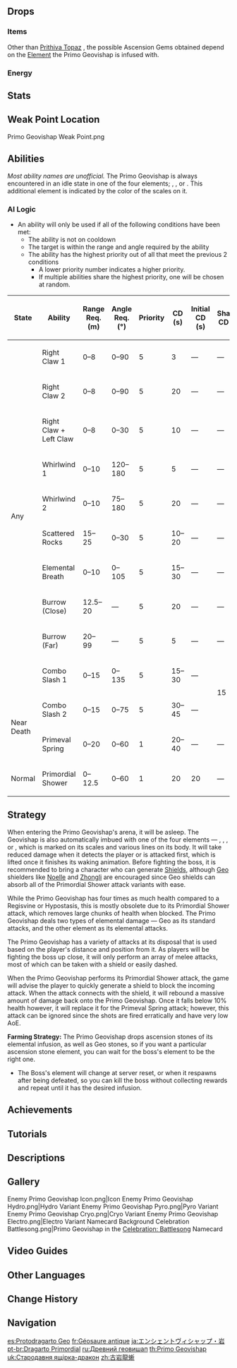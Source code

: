 {{Enemy Infobox
|title     = Geo Dragon Who Once Raged With the King;Long-Slumbering Earthshaker Dragon
|image     = <gallery>
Enemy Primo Geovishap.png|Archive
Enemy Primo Geovishap Full Artwork.png|Full Art
</gallery>
|dmgtype   = Geo
|dmgtype2  = Cryo
|dmgtype3  = Pyro
|dmgtype4  = Electro
|dmgtype5  = Hydro
|weakpoint = yes
|type      = Normal Bosses
|family    = Mystical Beasts
|group     = Vishaps
|subarea   = Tianqiu Valley
|area      = Minlin
|region    = Liyue
|drops     = Juvenile Jade
|variants  = Revived Primo Geovishap;Wintry Primo Geovishap
|ability1  = Invincibility Frames
|ability2  = Elemental Conversion
|ability3  = Self HP Loss
}}
{{Enemy Intro}}

==Drops==
===Items===
Other than [[Prithiva Topaz]] {{Element|Geo|24}}, the possible Ascension Gems obtained depend on the [[Element]] the Primo Geovishap is infused with.
{{World Boss Rewards
|gem=Prithiva Topaz,Vajrada Amethyst,Shivada Jade,Agnidus Agate,Varunada Lazurite
|exclusive=Juvenile Jade
|sets=Berserker,Instructor,The Exile,Prayers for Wisdom,Prayers to Springtime,Prayers for Illumination,Prayers for Destiny
}}

===Energy===
{{Energy Drops
|type  = Geo
|hp1   = 66
|p1    = 1
|hp2   = 33
|p2    = 1
|hp3   = 0
|o3    = 1
}}

==Stats==
{{Enemy Stats
|res1     = Normal
|phys_res = 30%
|geo_res  = 50%

|res2       = Countered (Lasts 5s)
|resglobal2 = &minus;40%
|phys_res2  = &minus;20%
|geo_res2   = 0%

|res3       = Beginning of Fight
|resglobal3 = 210%
|phys_res3  = 230%
|geo_res3   = 250%

|res_title = State
|hp_ratio  = 30
|hp_type   = 1
|atk_ratio = 8
|note      = The Primo Geovishap gains '''20<nowiki>%</nowiki>''' RES to its corresponding element.
}}

==Weak Point Location==
<gallery>
Primo Geovishap Weak Point.png
</gallery>

==Abilities==
''Most ability names are unofficial.''
The Primo Geovishap is always encountered in an idle state in one of the four elements; {{Pyro}}, {{Hydro}}, {{Cryo}} or {{Electro}}. This additional element is indicated by the color of the scales on it.
{{Enemy Attacks
|name_1 = Elemental-Infused Stones
|desc_1 = Certain attacks will produce stones that detonate after a few seconds delay, creating different effects based on their element:
* '''{{Color|Pyro}}:''' Explodes, dealing '''40% ATK''' as {{Color|Pyro DMG}} and leaving a pool of lava in its wake, which deals '''10% ATK''' as {{Color|Pyro DoT}} to characters in the affected area.
* '''{{Color|Hydro}}:''' Cause seven small eruptions near the stone's original location that each deals '''25% ATK''' as {{Color|Hydro DMG}}.
* '''{{Color|Cryo}}:''' Generates a ring of ice spikes that start from the center of the stone and propagate 3 times outward, dealing '''25% ATK''', '''25% ATK''', '''37.5% ATK''' as {{Color|Cryo DMG}} within a moderate area.
* '''{{Color|Electro}}:''' Explodes in an X-like pattern, dealing '''25% ATK''' as {{Color|Electro DMG}}.
|file_1 = Primo Geovishap Infused Stone Pyro
|caption_1 = Pyro
|file_1_2 = Primo Geovishap Infused Stone Hydro
|caption_1_2 = Hydro
|file_1_3 = Primo Geovishap Infused Stone Cryo
|caption_1_3 = Cryo
|file_1_4 = Primo Geovishap Infused Stone Electro
|caption_1_4 = Electro

|name_2 = Left Claw
|desc_2 = Claws at the player, inserting its left claw into the ground, dealing '''35% ATK''' as {{Color|Geo DMG}} both on impact and when it pulls its claw out of the ground.
|file_2 = Primo Geovishap Punch

|name_3 = Right Claw
|desc_3 = Claws in front of itself once with its right claw, dealing '''40% ATK''' as {{Color|Geo DMG}}.
|file_3 = Primo Geovishap Slash

|name_4 = Whirlwind
|desc_4 = Looks behind itself, then performs a quick spinning attack, dealing '''50% ATK''' as {{Color|Geo DMG}}. This attack is heavily prioritized if any players are behind the Primo Geovishap. This attack ignores [[Sprinting#Dash|dash]] [[Invincibility Frames|i-frames]].

|name_5 = Combo Slash
|desc_5 = Attack forward twice, and ends with a slam towards the player. Each attack deals '''40% ATK''', '''50% ATK''', and '''62.5% ATK''' respectively as {{Color|Geo DMG}}.

|name_6 = Burrow
|desc_6 = Targets outside Primo Geovishap's melee reach will cause it to submerge underground and dig towards the enemy, creating '''Elemental-Infused Stones''' as it travels. It will also deal '''25% ATK''' as {{Color|Geo DMG}} to characters on contact as it bores through the ground. Upon reaching its destination, it resurfaces and performs a slam, dealing '''75% ATK''' as {{Color|Geo DMG}} upon landing.

|name_7 = Scattered Rocks
|desc_7 = Raises up its tail and scatter a number of '''Elemental-Infused Stones''' around the arena.

|name_8 = Elemental Breath
|desc_8 = Unleash a breath of pure elemental power, whilst arcing the attack in a cone-like area in front of itself, rapidly dealing '''40% ATK''' as DMG of the currently infused element. DMG from repeated hits may be reduced by its [[Damage Sequence]].
|file_8 = Primo Geovishap Elemental Breath Pyro
|caption_8 = Pyro
|file_8_2 = Primo Geovishap Elemental Breath Hydro
|caption_8_2 = Hydro
|file_8_3 = Primo Geovishap Elemental Breath Cryo
|caption_8_3 = Cryo
|file_8_4 = Primo Geovishap Elemental Breath Electro
|caption_8_4 = Electro

|name_9 = Primeval Spring
|desc_9 = Spawns a barrage of '''Elemental-Infused Stones''' around itself. The attack itself deals no damage and can only be used once Primo Geovishap reaches critical health ('''20%''' Max HP).
|file_9 = Primo Geovishap Primeval Spring Pyro
|caption_9 = Pyro
|file_9_2 = Primo Geovishap Primeval Spring Hydro 2
|caption_9_2 = Hydro
|file_9_3 = Primo Geovishap Primeval Spring Cryo 2
|caption_9_3 = Cryo
|file_9_4 = Primo Geovishap Primeval Spring Electro
|caption_9_4 = Electro

|name_10 = Primordial Shower
|desc_10 = Unleashes a blast of pure elemental power in a huge [[AoE]] around it, dealing '''100% ATK''' as DMG of the currently infused element. DMG is greatly reduced to '''25% ATK''' when protected by a shield (independent from shield multipliers). This attack ignores [[Sprinting#Dash|dash]] [[Invincibility Frames|i-frames]].
* If all DMG is absorbed, the attack will rebound and the Primo Geovishap itself will lose HP and be staggered for a short period of time with 50% less RES against all DMG types.
** If the shield's element is {{Geo}} or the Primo Geovishap's currently infused element, it will lose '''15%''' Max HP
** A non-Geo shield not of the corresponding element will only cause it to lose '''5%''' Max HP.
* Once the Primo Geovishap reaches critical health ('''20%''' Max HP), it will cease to perform the Primordial Shower, and instead perform '''Primeval Spring'''.
|strat_10 = The Primo Geovishap will only perform this attack when it is front-facing the opposing character, thus a possible strategy to avoid this attack during shield downtime is to constantly run behind it, and only bait this move once a shield is ready by running in front.
|file_10 = Primo Geovishap Primordial Shower Pyro
|caption_10 = Pyro
|file_10_2 = Primo Geovishap Primordial Shower Hydro
|caption_10_2 = Hydro
|file_10_3 = Primo Geovishap Primordial Shower Cryo
|caption_10_3 = Cryo
|file_10_4 = Primo Geovishap Primordial Shower Electro
|caption_10_4 = Electro
}}

===AI Logic===
{{See also|Cooldown#Enemy Cooldowns}}
* An ability will only be used if all of the following conditions have been met:
** The ability is not on cooldown
** The target is within the range and angle required by the ability
** The ability has the highest priority out of all that meet the previous 2 conditions
*** A lower priority number indicates a higher priority.
*** If multiple abilities share the highest priority, one will be chosen at random.

{| class="wikitable"
! State !! Ability !! Range Req. (m) !! Angle Req. (°) !! Priority !! style="width:80px" | CD (s) !! Initial CD (s) !! Shared CD (s) !! Action Interval (s) !! Triggers Act. Int. !! Ignores Act. Int.
|-
| rowspan="10" | Any || Right Claw 1 || 0–8 || 0–90 || 5 || 3 || &mdash; || &mdash; || rowspan="20" | 3 || {{check|no}} || {{check|no}}
|-
| Right Claw 2 || 0–8 || 0–90 || 5 || 20 || &mdash; || &mdash; || {{check|no}} || {{check|no}}
|-
| Right Claw + Left Claw || 0–8 || 0–30 || 5 || 10 || &mdash; || &mdash; || {{check|no}} || {{check|no}}
|-
| Whirlwind 1 || 0–10 || 120–180 || 5 || 5 || &mdash; || &mdash; || {{check|no}} || {{check|yes}}
|-
| Whirlwind 2 || 0–10 || 75–180 || 5 || 20 || &mdash; || &mdash; || {{check|no}} || {{check|yes}}
|-
| Scattered Rocks || 15–25 || 0–30 || 5 || 10–20 || &mdash; || &mdash; || {{check|no}} || {{check|no}}
|-
| Elemental Breath || 0–10 || 0–105 || 5 || 15–30 || &mdash; || &mdash; || {{check|no}} || {{check|no}}
|-
| Burrow (Close) || 12.5–20 || &mdash; || 5 || 20 || &mdash; || &mdash; || {{check|no}} || {{check|no}}
|-
| Burrow (Far) || 20–99 || &mdash; || 5 || 5 || &mdash; || &mdash; || {{check|no}} || {{check|no}}
|-
| Combo Slash 1 || 0–15 || 0–135 || 5 || 15–30 || &mdash; || rowspan="2" | 15 || {{check|no}} || {{check|no}}
|-
| rowspan="2" | Near Death || Combo Slash 2 || 0–15 || 0–75 || 5 || 30–45 || &mdash; || {{check|no}} || {{check|no}}
|-
| Primeval Spring || 0–20 || 0–60 || 1 || 20–40 || &mdash; || &mdash; || {{check|yes}} || {{check|no}}
|-
| Normal || Primordial Shower || 0–12.5 || 0–60 || 1 || 20 || 20 || &mdash; || {{check|yes}} || {{check|no}}
|}

==Strategy==
When entering the Primo Geovishap's arena, it will be asleep. The Geovishap is also automatically imbued with one of the four elements &mdash; {{Pyro}}, {{Hydro}}, {{Cryo}}, or {{Electro}}, which is marked on its scales and various lines on its body. It will take reduced damage when it detects the player or is attacked first, which is lifted once it finishes its waking animation. Before fighting the boss, it is recommended to bring a character who can generate [[Shields]], although [[Geo]] shielders like [[Noelle]] and [[Zhongli]] are encouraged since Geo shields can absorb all of the Primordial Shower attack variants with ease.

While the Primo Geovishap has four times as much health compared to a Regisvine or Hypostasis, this is mostly obsolete due to its Primordial Shower attack, which removes large chunks of health when blocked. The Primo Geovishap deals two types of elemental damage &mdash; Geo as its standard attacks, and the other element as its elemental attacks.

The Primo Geovishap has a variety of attacks at its disposal that is used based on the player's distance and position from it. As players will be fighting the boss up close, it will only perform an array of melee attacks, most of which can be taken with a shield or easily dashed.

When the Primo Geovishap performs its Primordial Shower attack, the game will advise the player to quickly generate a shield to block the incoming attack. When the attack connects with the shield, it will rebound a massive amount of damage back onto the Primo Geovishap. Once it falls below 10% health however, it will replace it for the Primeval Spring attack; however, this attack can be ignored since the shots are fired erratically and have very low AoE.

'''Farming Strategy:''' The Primo Geovishap drops ascension stones of its elemental infusion, as well as Geo stones, so if you want a particular ascension stone element, you can wait for the boss's element to be the right one.

* The Boss's element will change at server reset, or when it respawns after being defeated, so you can kill the boss without collecting rewards and repeat until it has the desired infusion.

==Achievements==
{{Achievement Topic Table|topic=Primo Geovishap}}

==Tutorials==
{{Tutorial|Primo Geovishap}}

==Descriptions==
{{Description|After many years, the awesomely powerful Primo Geovishaps have grown accustomed to changes in their elemental environment.<br>Folktales hold that after the great "draconic calamity" that led to the ruin of [[Tianqiu Valley]], the [[Geovishap]]s and Primo Geovishaps burrowed deep into the earth, awaiting their chance to rise once more...|[[Adventurer Handbook]]}}
{{Description|After many years, the awesomely powerful Primo Geovishaps grow accustomed to changes in their elemental environment.<br>Folktales hold that after the great "draconic calamity" that led to the ruination of Tianqiu Valley, the [[Azhdaha|overlord]] of the Geovishaps and Primo Geovishaps was imprisoned deep beneath the earth, and so too did they burrow into deep and unseen places, awaiting their chance to rise once more...|[[Archive]]}}

==Gallery==
<gallery>
Enemy Primo Geovishap Icon.png|Icon
Enemy Primo Geovishap Hydro.png|Hydro Variant
Enemy Primo Geovishap Pyro.png|Pyro Variant
Enemy Primo Geovishap Cryo.png|Cryo Variant
Enemy Primo Geovishap Electro.png|Electro Variant
Namecard Background Celebration Battlesong.png|Primo Geovishap in the [[Celebration: Battlesong]] Namecard
</gallery>

==Video Guides==
{{EVT
|video1   = https://youtu.be/PqteOtIjOOg
|caption1 = 

|video2   = https://youtu.be/Qw4zS1lNRqQ
|caption2 = 

|video3   = https://youtu.be/NSTKCJuXe9Y
|caption3 = 
}}

==Other Languages==
{{Other Languages
|en      = Primo Geovishap
|zhs     = 古岩龙蜥
|zhs_rm  = Gǔyán Lóngxī
|zht     = 古岩龍蜥
|zht_rm  = Gǔyán Lóngxī
|zh_tl   = Ancient Geo {{Lex|Vishap|zh}}
|ja      = エンシェントヴィシャップ・岩
|ja_rm   = Enshento Vishappu - Iwa
|ja_tl   = Ancient Vishap - Geo
|ko      = 고대 바위 용 도마뱀
|ko_tl   = Ancient Rock {{Lex|Vishap|ko}}
|es      = Protodragarto Geo
|es_tl   = Geo Proto-{{Lex|Vishap|es}}
|fr      = Géosaure antique
|fr_tl   = Ancient {{Lex|Geovishap|fr}}
|ru      = Древний геовишап
|ru_tl   = Ancient Geovishap
|th      = Primo Geovishap
|vi      = Rồng Đất Cổ - Nham
|vi_tl   = Ancient Earth {{Lex|Vishap|vi}} - Rock
|de      = Alte Geo-Drachenechse
|de_tl   = Ancient Geo {{Lex|Vishap|de}}
|id      = Primo Geovishap
|pt      = Dragarto Primordial
|pt_tl   = Primordial {{Lex|Vishap|pt}}
|tr      = Kadim Toprak Ejderi
|tr_tl   = Ancient Earth Dragon
|it      = Geosauro primordiale
|it_tl   = Primordial {{Lex|Geovishap|it}}
}}

==Change History==
{{Change History|1.3}}
<!--
==References==
{{Reflist}}-->

==Navigation==
{{Enemy Navbox|type=bosses}}

[[es:Protodragarto Geo]]
[[fr:Géosaure antique]]
[[ja:エンシェントヴィシャップ・岩]]
[[pt-br:Dragarto Primordial]]
[[ru:Древний геовишап]]
[[th:Primo Geovishap]]
[[uk:Стародавня ящірка-дракон]]
[[zh:古岩龍蜥]]